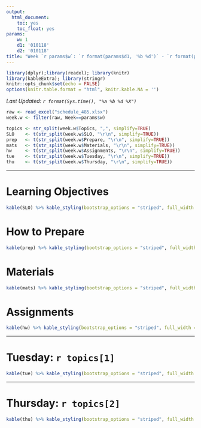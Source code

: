 ```yaml
---
output:
  html_document:
    toc: yes
    toc_float: yes
params:
    w: 1
    d1: '010118'
    d2: '010118'
title: "Week `r params$w`: `r format(params$d1, '%b %d')` - `r format(params$d2, '%b %d')`"
---
```


```r
library(dplyr);library(readxl); library(knitr)
library(kableExtra); library(stringr)
knitr::opts_chunk$set(echo = FALSE)
options(knitr.table.format = "html", knitr.kable.NA = '') 
```
_Last Updated: `r format(Sys.time(), "%a %b %d %X")` _


```r
raw <- read_excel("schedule_485.xlsx")
week.w <- filter(raw, Week==params$w)

topics <- str_split(week.w$Topics, ",", simplify=TRUE)
SLO    <- t(str_split(week.w$SLO, "\r\n", simplify=TRUE))
prep   <- t(str_split(week.w$Prepare, "\r\n", simplify=TRUE))
mats   <- t(str_split(week.w$Materials, "\r\n", simplify=TRUE))
hw     <- t(str_split(week.w$Assignments, "\r\n", simplify=TRUE))
tue    <- t(str_split(week.w$Tuesday, "\r\n", simplify=TRUE))
thu    <- t(str_split(week.w$Thursday, "\r\n", simplify=TRUE))
```

----

# Learning Objectives
```r
kable(SLO) %>% kable_styling(bootstrap_options = "striped", full_width = F, position="left")
```

# How to Prepare
```r
kable(prep) %>% kable_styling(bootstrap_options = "striped", full_width = F, position="left")
```

# Materials
```r
kable(mats) %>% kable_styling(bootstrap_options = "striped", full_width = F, position="left")
```

# Assignments
```r
kable(hw) %>% kable_styling(bootstrap_options = "striped", full_width = F, position="left")
```

----

# Tuesday: `r topics[1]`

```r
kable(tue) %>% kable_styling(bootstrap_options = "striped", full_width = F, position="left")
```

----

# Thursday: `r topics[2]`

```r
kable(thu) %>% kable_styling(bootstrap_options = "striped", full_width = F, position="left")
```


